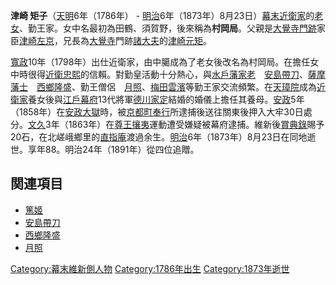 {{japanese|japanese=津崎 矩子|kana=つざき のりこ|romaji=Tsuzaki Noriko}}

'''津崎 矩子'''（[[天明|天明]]6年（1786年） - [[明治|明治]]6年（1873年）8月23日）[[幕末|幕末]][[近衛家|近衛家]]的[[老女|老女]]、勤王家。女中名最初為田鶴、須賀野，後來稱為'''村岡局'''。父親是[[大覺寺|大覺寺]][[門跡|門跡]]家臣[[津崎左京|津崎左京]]，兄長為[[大覺寺|大覺寺]]門跡[[諸大夫|諸大夫]]的[[津崎元矩|津崎元矩]]。

[[寬政|寬政]]10年（1798年）出仕近衛家，由中臈成為了老女後改名為村岡局。在擔任女中時很得[[近衛忠熙|近衛忠熙]]的信賴。對勤皇活動十分熱心，與[[水戶藩|水戶藩]][[家老|家老]]　[[安島帶刀|安島帶刀]]、[[薩摩藩|薩摩藩]][[藩士|士]]　[[西鄉隆盛|西鄉隆盛]]、勤王僧侶　[[月照|月照]]、[[梅田雲濱|梅田雲濱]]等勤王家交流頻繁。在[[天璋院|天璋院]]成為[[近衛家|近衛家]]養女後與[[江戶幕府|江戶幕府]]13代將軍[[德川家定|德川家定]]結婚的婚儀上擔任其養母。[[安政|安政]]5年（1858年）在[[安政大獄|安政大獄]]時，被[[京都町奉行|京都町奉行]]所逮捕後送往關東後押入大牢30日處分。[[文久|文久]]3年（1863年）在[[尊王攘夷|尊王攘夷]]運動遭受嫌疑被幕府逮捕。維新後[[賞典錄|賞典錄]]賜予20石，在北嵯峨鄉里的[[直指庵|直指庵]]渡過余生。[[明治|明治]]6年（1873年）8月23日在同地逝世。享年88。明治24年（1891年）從四位追贈。

==関連項目==
*[[篤姬|篤姬]]
*[[安島帶刀|安島帶刀]]
*[[西鄉隆盛|西鄉隆盛]]
*[[月照|月照]]

{{Japan-poli-bio-stub}}
{{DEFAULTSORT:Tsugiki Noriko}}
[[Category:幕末維新側人物|Category:幕末維新側人物]]
[[Category:1786年出生|Category:1786年出生]]
[[Category:1873年逝世|Category:1873年逝世]]